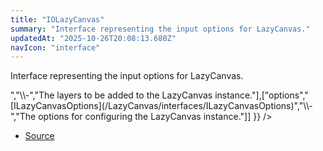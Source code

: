 ```yaml
---
title: "IOLazyCanvas"
summary: "Interface representing the input options for LazyCanvas."
updatedAt: "2025-10-26T20:08:13.680Z"
navIcon: "interface"
---
```



Interface representing the input options for LazyCanvas.

<Table data={{ headers: [{"content":"Property","key":"property","sortable":true},{"content":"Type","key":"type","sortable":true},{"content":"Value","key":"value","sortable":true},{"content":"Description","key":"description"}], rows: [["animation","[IAnimationOptions](/LazyCanvas/interfaces/IAnimationOptions)","\\-","The animation options for the LazyCanvas instance."],["layers","Array\\<Group \\| JSONLayer\\>","\\-","The layers to be added to the LazyCanvas instance."],["options","[ILazyCanvasOptions](/LazyCanvas/interfaces/ILazyCanvasOptions)","\\-","The options for configuring the LazyCanvas instance."]] }} />


- [Source](https://github.com/NMMTY/LazyCanvas/blob/ba3e53b2fefc78794f94d50b21443818f2774649/packages/lazycanvas/src/structures/LazyCanvas.ts#L72)